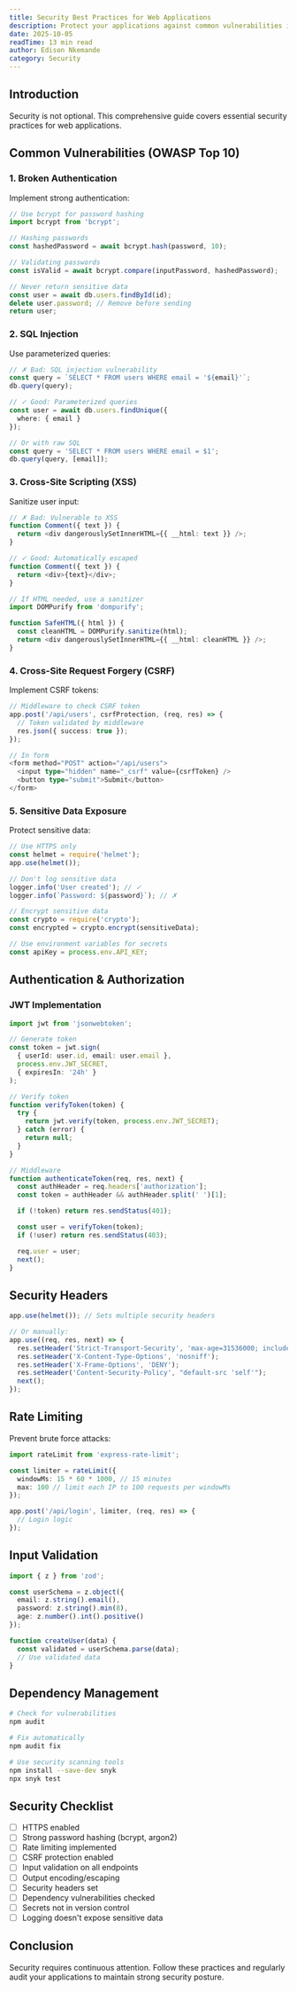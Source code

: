 ```yaml
---
title: Security Best Practices for Web Applications
description: Protect your applications against common vulnerabilities including XSS, CSRF, SQL injection, and authentication attacks.
date: 2025-10-05
readTime: 13 min read
author: Edison Nkemande
category: Security
---
```


## Introduction

Security is not optional. This comprehensive guide covers essential security practices for web applications.

## Common Vulnerabilities (OWASP Top 10)

### 1. Broken Authentication

Implement strong authentication:

```typescript
// Use bcrypt for password hashing
import bcrypt from 'bcrypt';

// Hashing passwords
const hashedPassword = await bcrypt.hash(password, 10);

// Validating passwords
const isValid = await bcrypt.compare(inputPassword, hashedPassword);

// Never return sensitive data
const user = await db.users.findById(id);
delete user.password; // Remove before sending
return user;
```

### 2. SQL Injection

Use parameterized queries:

```typescript
// ✗ Bad: SQL injection vulnerability
const query = `SELECT * FROM users WHERE email = '${email}'`;
db.query(query);

// ✓ Good: Parameterized queries
const user = await db.users.findUnique({
  where: { email }
});

// Or with raw SQL
const query = 'SELECT * FROM users WHERE email = $1';
db.query(query, [email]);
```

### 3. Cross-Site Scripting (XSS)

Sanitize user input:

```typescript
// ✗ Bad: Vulnerable to XSS
function Comment({ text }) {
  return <div dangerouslySetInnerHTML={{ __html: text }} />;
}

// ✓ Good: Automatically escaped
function Comment({ text }) {
  return <div>{text}</div>;
}

// If HTML needed, use a sanitizer
import DOMPurify from 'dompurify';

function SafeHTML({ html }) {
  const cleanHTML = DOMPurify.sanitize(html);
  return <div dangerouslySetInnerHTML={{ __html: cleanHTML }} />;
}
```

### 4. Cross-Site Request Forgery (CSRF)

Implement CSRF tokens:

```typescript
// Middleware to check CSRF token
app.post('/api/users', csrfProtection, (req, res) => {
  // Token validated by middleware
  res.json({ success: true });
});

// In form
<form method="POST" action="/api/users">
  <input type="hidden" name="_csrf" value={csrfToken} />
  <button type="submit">Submit</button>
</form>
```

### 5. Sensitive Data Exposure

Protect sensitive data:

```typescript
// Use HTTPS only
const helmet = require('helmet');
app.use(helmet());

// Don't log sensitive data
logger.info('User created'); // ✓
logger.info(`Password: ${password}`); // ✗

// Encrypt sensitive data
const crypto = require('crypto');
const encrypted = crypto.encrypt(sensitiveData);

// Use environment variables for secrets
const apiKey = process.env.API_KEY;
```

## Authentication & Authorization

### JWT Implementation

```typescript
import jwt from 'jsonwebtoken';

// Generate token
const token = jwt.sign(
  { userId: user.id, email: user.email },
  process.env.JWT_SECRET,
  { expiresIn: '24h' }
);

// Verify token
function verifyToken(token) {
  try {
    return jwt.verify(token, process.env.JWT_SECRET);
  } catch (error) {
    return null;
  }
}

// Middleware
function authenticateToken(req, res, next) {
  const authHeader = req.headers['authorization'];
  const token = authHeader && authHeader.split(' ')[1];

  if (!token) return res.sendStatus(401);

  const user = verifyToken(token);
  if (!user) return res.sendStatus(403);

  req.user = user;
  next();
}
```

## Security Headers

```typescript
app.use(helmet()); // Sets multiple security headers

// Or manually:
app.use((req, res, next) => {
  res.setHeader('Strict-Transport-Security', 'max-age=31536000; includeSubDomains');
  res.setHeader('X-Content-Type-Options', 'nosniff');
  res.setHeader('X-Frame-Options', 'DENY');
  res.setHeader('Content-Security-Policy', "default-src 'self'");
  next();
});
```

## Rate Limiting

Prevent brute force attacks:

```typescript
import rateLimit from 'express-rate-limit';

const limiter = rateLimit({
  windowMs: 15 * 60 * 1000, // 15 minutes
  max: 100 // limit each IP to 100 requests per windowMs
});

app.post('/api/login', limiter, (req, res) => {
  // Login logic
});
```

## Input Validation

```typescript
import { z } from 'zod';

const userSchema = z.object({
  email: z.string().email(),
  password: z.string().min(8),
  age: z.number().int().positive()
});

function createUser(data) {
  const validated = userSchema.parse(data);
  // Use validated data
}
```

## Dependency Management

```bash
# Check for vulnerabilities
npm audit

# Fix automatically
npm audit fix

# Use security scanning tools
npm install --save-dev snyk
npx snyk test
```

## Security Checklist

- [ ] HTTPS enabled
- [ ] Strong password hashing (bcrypt, argon2)
- [ ] Rate limiting implemented
- [ ] CSRF protection enabled
- [ ] Input validation on all endpoints
- [ ] Output encoding/escaping
- [ ] Security headers set
- [ ] Dependency vulnerabilities checked
- [ ] Secrets not in version control
- [ ] Logging doesn't expose sensitive data

## Conclusion

Security requires continuous attention. Follow these practices and regularly audit your applications to maintain strong security posture.
